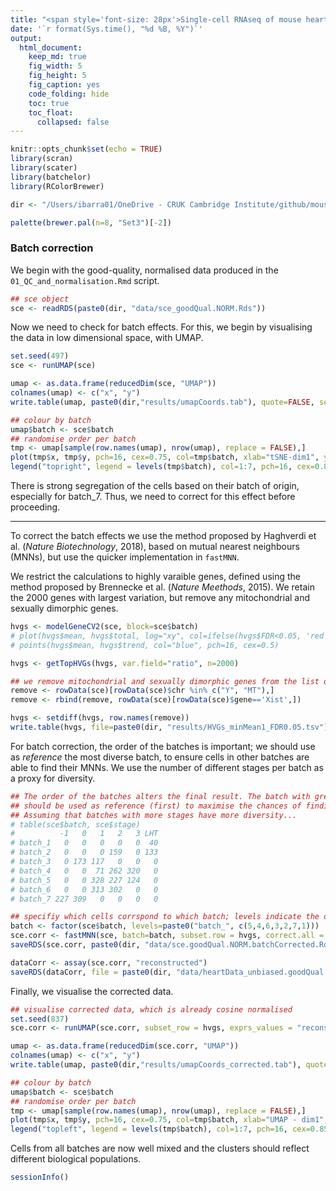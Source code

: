 ```yaml
---
title: "<span style='font-size: 28px'>Single-cell RNAseq of mouse heart development</style>"
date: '`r format(Sys.time(), "%d %B, %Y")`'
output:
  html_document:
    keep_md: true
    fig_width: 5
    fig_height: 5
    fig_caption: yes
    code_folding: hide
    toc: true
    toc_float: 
      collapsed: false
---
```


```r
knitr::opts_chunk$set(echo = TRUE)
library(scran)
library(scater)
library(batchelor)
library(RColorBrewer)

dir <- "/Users/ibarra01/OneDrive - CRUK Cambridge Institute/github/mouseHeart_earlyDev_atlas/"

palette(brewer.pal(n=8, "Set3")[-2])
```


### Batch correction

We begin with the good-quality, normalised data produced in the `01_QC_and_normalisation.Rmd` script.

```r
## sce object
sce <- readRDS(paste0(dir, "data/sce_goodQual.NORM.Rds"))
```

Now we need to check for batch effects. For this, we begin by visualising the data in low dimensional space, with UMAP.

```r
set.seed(497)
sce <- runUMAP(sce)

umap <- as.data.frame(reducedDim(sce, "UMAP"))
colnames(umap) <- c("x", "y")
write.table(umap, paste0(dir,"results/umapCoords.tab"), quote=FALSE, sep="\t")

## colour by batch
umap$batch <- sce$batch
## randomise order per batch
tmp <- umap[sample(row.names(umap), nrow(umap), replace = FALSE),]
plot(tmp$x, tmp$y, pch=16, cex=0.75, col=tmp$batch, xlab="tSNE-dim1", ylab="tSNE-dim2", bty="l")
legend("topright", legend = levels(tmp$batch), col=1:7, pch=16, cex=0.85)
```

There is strong segregation of the cells based on their batch of origin, especially for batch_7. Thus, we need to correct for this effect before proceeding.

----

To correct the batch effects we use the method proposed by Haghverdi et al. (*Nature Biotechnology*, 2018), based on mutual nearest neighbours (MNNs), but use the quicker implementation in `fastMNN`. 

We restrict the calculations to highly varaible genes, defined using the method proposed by Brennecke et al. (*Nature Meethods*, 2015). We retain the 2000 genes with largest variation, but remove any mitochondrial and sexually dimorphic genes.

```r
hvgs <- modelGeneCV2(sce, block=sce$batch)
# plot(hvgs$mean, hvgs$total, log="xy", col=ifelse(hvgs$FDR<0.05, 'red', 'black'))
# points(hvgs$mean, hvgs$trend, col="blue", pch=16, cex=0.5)

hvgs <- getTopHVGs(hvgs, var.field="ratio", n=2000)

## we remove mitochondrial and sexually dimorphic genes from the list of HVGs
remove <- rowData(sce)[rowData(sce)$chr %in% c("Y", "MT"),]
remove <- rbind(remove, rowData(sce)[rowData(sce)$gene=='Xist',])

hvgs <- setdiff(hvgs, row.names(remove))
write.table(hvgs, file=paste0(dir, "results/HVGs_minMean1_FDR0.05.tsv"), quote = FALSE, col.names = FALSE, row.names = FALSE)
```

For batch correction, the order of the batches is important; we should use as *reference* the most diverse batch, to ensure cells in other batches are able to find their MNNs. We use the number of different stages per batch as a proxy for diversity.

```r
## The order of the batches alters the final result. The batch with greatest diversity
## should be used as reference (first) to maximise the chances of finding MNNs. 
## Assuming that batches with more stages have more diversity...
# table(sce$batch, sce$stage)
#          -1   0   1   2   3 LHT
# batch_1   0   0   0   0   0  40
# batch_2   0   0   0 159   0 133
# batch_3   0 173 117   0   0   0
# batch_4   0   0  71 262 320   0
# batch_5   0   0 328 227 124   0
# batch_6   0   0 313 302   0   0
# batch_7 227 309   0   0   0   0

## specifiy which cells corrspond to which batch; levels indicate the order for merging
batch <- factor(sce$batch, levels=paste0("batch_", c(5,4,6,3,2,7,1)))
sce.corr <- fastMNN(sce, batch=batch, subset.row = hvgs, correct.all = TRUE)
saveRDS(sce.corr, paste0(dir, "data/sce.goodQual.NORM.batchCorrected.Rds"))

dataCorr <- assay(sce.corr, "reconstructed")
saveRDS(dataCorr, file = paste0(dir, "data/heartData_unbiased.goodQual.NORM.batchCorrected.Rds"))
```

Finally, we visualise the corrected data.

```r
## visualise corrected data, which is already cosine normalised
set.seed(837)
sce.corr <- runUMAP(sce.corr, subset_row = hvgs, exprs_values = "reconstructed")

umap <- as.data.frame(reducedDim(sce.corr, "UMAP"))
colnames(umap) <- c("x", "y")
write.table(umap, paste0(dir,"results/umapCoords_corrected.tab"), quote=FALSE, sep="\t")

## colour by batch
umap$batch <- sce$batch
## randomise order per batch
tmp <- umap[sample(row.names(umap), nrow(umap), replace = FALSE),]
plot(tmp$x, tmp$y, pch=16, cex=0.75, col=tmp$batch, xlab="UMAP - dim1", ylab="UMAP - dim2", bty="l")
legend("topleft", legend = levels(tmp$batch), col=1:7, pch=16, cex=0.85)
```

Cells from all batches are now well mixed and the clusters should reflect different biological populations.

```r
sessionInfo()
```
